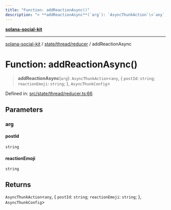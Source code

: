 ```yaml
---
title: "Function: addReactionAsync()"
description: "> **addReactionAsync**(`arg`): `AsyncThunkAction`\<`any`, \{ `postId`: `string`; `reactionEmoji`: `string`; \}, `AsyncThunkConfig`\>"
---
```


[**solana-social-kit**](../../../../README.mdx)

***

[solana-social-kit](../../../../README.mdx) / [state/thread/reducer](../README.mdx) / addReactionAsync

# Function: addReactionAsync()

> **addReactionAsync**(`arg`): `AsyncThunkAction`\<`any`, \{ `postId`: `string`; `reactionEmoji`: `string`; \}, `AsyncThunkConfig`\>

Defined in: [src/state/thread/reducer.ts:66](https://github.com/SendArcade/solana-app-kit/blob/bd4b3556b8f469c27ebb06f4df65b3a36b43ba3b/src/state/thread/reducer.ts#L66)

## Parameters

### arg

#### postId

`string`

#### reactionEmoji

`string`

## Returns

`AsyncThunkAction`\<`any`, \{ `postId`: `string`; `reactionEmoji`: `string`; \}, `AsyncThunkConfig`\>

